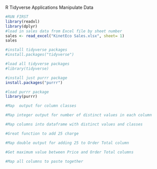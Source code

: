 R Tidyverse Applications
Manipulate Data

```r
#RUN FIRST
library(readxl)
library(dplyr)
#load in sales data from Excel file by sheet number
sales <- read_excel("KinetEco Sales.xlsx", sheet= 1)
sales
```

```r
#install tidyverse packages
#install.packages("tidyverse")
```

```r
#load all tidyverse packages
#library(tidyverse)
```

```r
#install just purrr package
install.packages("purrr")
```

```r
#load purrr package
library(purrr)
```

```r
#Map  output for column classes

```

```r
#Map integer output for number of distinct values in each column

```

```r
#Map columns into dataframe with distinct values and classes

```

```r
#Great function to add 25 charge

```


```r
#Map double output for adding 25 to Order Total column

```

```r
#Get maximum value between Price and Order Total columns

```

```r
#Map all columns to paste together

```

